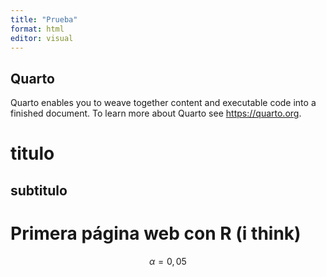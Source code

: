 ```yaml
---
title: "Prueba"
format: html
editor: visual
---
```


## Quarto

Quarto enables you to weave together content and executable code into a finished document. To learn more about Quarto see <https://quarto.org>.

# titulo

## subtitulo

# Primera página web con R (i think)

$$
\alpha = 0,05
$$
